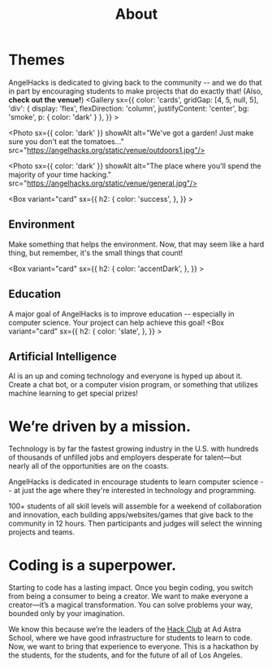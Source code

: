 
<Header sx={{ bg: 'primary' }} width="narrow">

# About

</Header>
<Container width="narrow" 
sx = {{
    h1: {
        color: 'altDark',
        fontSize: 5,
        fontWeight: 'mediumbold'
    }
}}>

# Themes
AngelHacks is dedicated to giving back to the community -- and we do that in part by encouraging students to make projects that do exactly that! (Also, **check out the venue!**) 
</Container>
<Gallery
    sx={{
        color: 'cards',
        gridGap: [4, 5, null, 5],
        'div': {
            display: 'flex',
            flexDirection: 'column',
            justifyContent: 'center',
            bg: 'smoke',
            p: {
                color: 'dark'
            }
        },
    }}
    >

<Photo sx={{ color: 'dark' }} showAlt alt="We've got a garden! Just make sure you don't eat the tomatoes..." src="https://angelhacks.org/static/venue/outdoors1.jpg"/>

<Photo sx={{ color: 'dark' }} showAlt alt="The place where you'll spend the majority of your time hacking." src="https://angelhacks.org/static/venue/general.jpg"/>

<Box variant="card"
    sx={{
        h2: {
            color: 'success',
        },
    }}
    >

## Environment
Make something that helps the environment. Now, that may seem like a hard thing, but remember, it's the small things that count!

</Box>

<Box variant="card"
    sx={{
        h2: {
            color: 'accentDark',
        },
    }}
    >

## Education
A major goal of AngelHacks is to improve education -- especially in computer science. Your project can help achieve this goal!
</Box>
<Box variant="card"
    sx={{
        h2: {
            color: 'slate',
        },
    }}
    >

## Artificial Intelligence
AI is an up and coming technology and everyone is hyped up about it. Create a chat bot, or a computer vision program, or something that utilizes machine learning to get special prizes!
</Box>

</Gallery>
<Container width="narrow">

# We’re driven by a mission.

Technology is by far the fastest growing industry in the U.S. with hundreds of thousands of unfilled jobs and employers desperate for talent—but nearly all of the opportunities are on the coasts. 

AngelHacks is dedicated in encourage students to learn computer science -- at just the age where they're interested in technology and programming.

100+ students of all skill levels will assemble for a weekend of collaboration and innovation, each building apps/websites/games that give back to the community in 12 hours. Then participants and judges will select the winning projects and teams.



# Coding is a superpower.
Starting to code has a lasting impact. Once you begin coding, you switch from being a consumer to being a creator. We want to make everyone a creator—it’s a magical transformation. You can solve problems your way, bounded only by your imagination.

We know this because we’re the leaders of the [Hack Club](https://hackclub/) at Ad Astra School, where we have good infrastructure for students to learn to code. Now, we want to bring that experience to everyone. This is a hackathon by the students, for the students, and for the future of all of Los Angeles.

</Container>